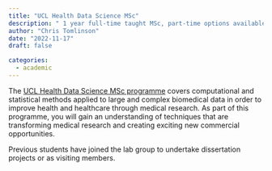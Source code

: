 ```yaml
---
title: "UCL Health Data Science MSc"
description: " 1 year full-time taught MSc, part-time options available"
author: "Chris Tomlinson"
date: "2022-11-17"
draft: false

categories:
  - academic
---
```


The [UCL Health Data Science MSc programme](https://www.ucl.ac.uk/prospective-students/graduate/taught-degrees/health-data-science-msc) covers computational and statistical methods applied to large and complex biomedical data in order to improve health and healthcare through medical research. As part of this programme, you will gain an understanding of techniques that are transforming medical research and creating exciting new commercial opportunities.  

Previous students have joined the lab group to undertake dissertation projects or as visiting members.
